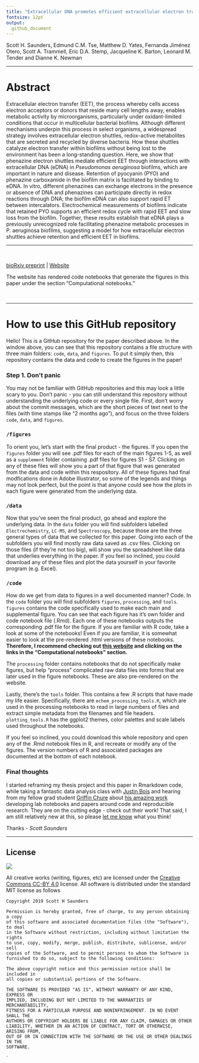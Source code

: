 ```yaml
---
title: "Extracellular DNA promotes efficient extracellular electron transfer by pyocyanin in *Pseudomonas aeruginosa* biofilms."
fontsize: 12pt
output:
  github_document
---
```


Scott H. Saunders, Edmund C.M. Tse, Matthew D. Yates, Fernanda Jiménez Otero, Scott A. Trammell, Eric D.A. Stemp, Jacqueline K. Barton, Leonard M. Tender and Dianne K. Newman

--------

# Abstract

Extracellular electron transfer (EET), the process whereby cells access electron acceptors or donors that reside many cell lengths away, enables metabolic activity by microorganisms, particularly under oxidant-limited conditions that occur in multicellular bacterial biofilms. Although different mechanisms underpin this process in select organisms, a widespread strategy involves extracellular electron shuttles, redox-active metabolites that are secreted and recycled by diverse bacteria. How these shuttles catalyze electron transfer within biofilms without being lost to the environment has been a long-standing question. Here, we show that phenazine electron shuttles mediate efficient EET through interactions with extracellular DNA (eDNA) in *Pseudomonas aeruginosa* biofilms, which are important in nature and disease. Retention of pyocyanin (PYO) and phenazine carboxamide in the biofilm matrix is facilitated by binding to eDNA. In vitro, different phenazines can exchange electrons in the presence or absence of DNA and phenazines can participate directly in redox reactions through DNA; the biofilm eDNA can also support rapid ET between intercalators. Electrochemical measurements of biofilms indicate that retained PYO supports an efficient redox cycle with rapid EET and slow loss from the biofilm. Together, these results establish that eDNA plays a previously unrecognized role facilitating phenazine metabolic processes in P. aeruginosa biofilms, suggesting a model for how extracellular electron shuttles achieve retention and efficient EET in biofilms. 

--------

<br>
<p align="center">

[bioRxiv preprint](https://www.biorxiv.org/content/10.1101/2019.12.12.872085v1) | [Website](https://dkn-lab.github.io/phz_eDNA_2019/)

The website has rendered code notebooks that generate the figures in this paper under the section "Computational notebooks."

</p>
<br>

-----

# How to use this GitHub repository

Hello! This is a GitHub repository for the paper described above. In the window above, you can see that this repository contains a file structure with three main folders: `code`, `data`, and `figures`. To put it simply then, this repository contains the data and code to create the figures in the paper!

### Step 1. Don't panic

You may not be familiar with GitHub repositories and this may look a little scary to you. Don't panic - you can still understand this repository without understanding the underlying code or every single file. First, don't worry about the commit messages, which are the short pieces of text next to the files (with time stamps like "2 months ago"), and focus on the three folders `code`, `data`, and `figures`. 

### `/figures`

To orient you, let's start with the final product - the figures. If you open the `figures` folder you will see .pdf files for each of the main figures 1-5, as well as a `supplement` folder containing .pdf files for figures S1 - S7. Clicking on any of these files will show you a part of that figure that was generated from the data and code within this respository. All of these figures had final modfications done in Adobe Illustrator, so some of the legends and things may not look perfect, but the point is that anyone could see how the plots in each figure were generated from the underlying data. 

### `/data`

Now that you've seen the final product, go ahead and explore the underlying data. In the `data` folder you will find subfolders labelled `Electrochemistry`, `LC-MS`, and `Spectroscopy`, because those are the three general types of data that we collected for this paper. Going into each of the subfolders you will find mostly raw data saved as .csv files. Clicking on those files (if they're not too big), will show you the spreadsheet like data that underlies everything in the paper. If you feel so inclined, you could download any of these files and plot the data yourself in your favorite program (e.g. Excel). 

### `/code`

How do we get from data to figures in a well documented manner? Code. In the `code` folder you will find subfolders `figures`, `processing`, and `tools`. `figures` contains the code specifically used to make each main and supplemental figure. You can see that each figure has it's own folder and code notebook file (.Rmd). Each one of these notebooks outputs the corresponding .pdf file for the figure. If you are familiar with R code, take a look at some of the notebooks! Even if you are familiar, it is somewhat easier to look at the pre-rendered .html versions of these notebooks. **Therefore, I recommend checking out [this website](https://dkn-lab.github.io/phz_eDNA_2019/) and clicking on the links in the "Computational notebooks" section.**

The `processing` folder contains notebooks that do not specifically make figures, but help "process" complicated raw data files into forms that are later used in the figure notebooks. These are also pre-rendered on the website. 

Lastly, there's the `tools` folder. This contains a few .R scripts that have made my life easier. Specifically, there are `echem_processing_tools.R`, which are used in the processing notebooks to read in large numbers of files and extract simple metadata from the filenames and file headers. `plotting_tools.R` has the ggplot2 themes, color palettes and scale labels used throughout the notebooks. 

If you feel so inclined, you could download this whole repository and open any of the .Rmd notebook files in R, and recreate or modify any of the figures. The version numbers of R and associated packages are documented at the bottom of each notebook. 

### Final thoughts

I started reframing my thesis project and this paper in Rmarkdown code, while taking a fantastic data analysis class with [Justin Bois](http://bois.caltech.edu/index.html) and hearing from my fellow grad student [Griffin Chure](https://gchure.github.io/) about [his amazing work](https://github.com/gchure/reproducible_research) developing lab notebooks and papers around code and reproducible research. They are on the cutting edge - check out their work! That said, I am still relatively new at this, so please [let me know](https://scott-saunders.github.io/website/) what you think! 

Thanks - *Scott Saunders*

--------

## License
![](https://licensebuttons.net/l/by/3.0/88x31.png)

All creative works (writing, figures, etc) are licensed under the [Creative
Commons CC-BY 4.0](https://creativecommons.org/licenses/by/4.0/) license. All software is distributed under the standard MIT license as follows

```
Copyright 2019 Scott H Saunders 

Permission is hereby granted, free of charge, to any person obtaining a copy
of this software and associated documentation files (the "Software"), to deal
in the Software without restriction, including without limitation the rights
to use, copy, modify, merge, publish, distribute, sublicense, and/or sell
copies of the Software, and to permit persons to whom the Software is
furnished to do so, subject to the following conditions:

The above copyright notice and this permission notice shall be included in
all copies or substantial portions of the Software.

THE SOFTWARE IS PROVIDED "AS IS", WITHOUT WARRANTY OF ANY KIND, EXPRESS OR
IMPLIED, INCLUDING BUT NOT LIMITED TO THE WARRANTIES OF MERCHANTABILITY,
FITNESS FOR A PARTICULAR PURPOSE AND NONINFRINGEMENT. IN NO EVENT SHALL THE
AUTHORS OR COPYRIGHT HOLDERS BE LIABLE FOR ANY CLAIM, DAMAGES OR OTHER
LIABILITY, WHETHER IN AN ACTION OF CONTRACT, TORT OR OTHERWISE, ARISING FROM,
OUT OF OR IN CONNECTION WITH THE SOFTWARE OR THE USE OR OTHER DEALINGS IN THE
SOFTWARE.
```
`